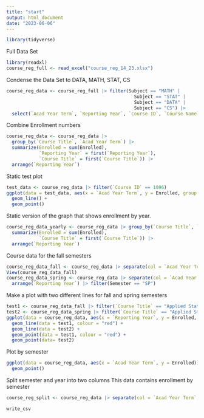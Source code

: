 ```yaml
---
title: "start"
output: html_document
date: "2023-06-06"
---
```



```r
library(tidyverse)
```

Full Data Set
```r
library(readxl)
course_reg_full <- read_excel("course_reg_14_23.xlsx")
```


Condense the Data Set to DATA, MATH, STAT, CS
```r
course_reg_data <- course_reg_full |> filter(Subject == "MATH" | 
                                               Subject == "STAT" | 
                                               Subject == "DATA" | 
                                               Subject == "CS") |>
  select(`Acad Year Term`, `Reporting Year`, `Course ID`, `Course Name`, `Subject`, `Course Number`, `Course Title`, `Enrolled`, `xlist Primary Course`, `xlist Section1`, `xlist Section2`, `xlist Section3`, `xlist Section4`) |> arrange(desc(`Reporting Year`))
```

Combine Enrollment numbers
```r
course_reg_data <- course_reg_data |> 
  group_by(`Course Title`, `Acad Year Term`) |> 
  summarize(Enrolled = sum(Enrolled),
            `Reporting Year` = first(`Reporting Year`),
            `Course Title` = first(`Course Title`)) |> 
  arrange(`Reporting Year`)
```

Static test plot
```r
test_data <- course_reg_data |> filter(`Course ID` == 1096)
ggplot(data = test_data, aes(x = `Acad Year Term`, y = Enrolled, group = 1)) +
  geom_line() +
  geom_point()
```

Static version of the graph that shows enrollment by year.
```r
course_reg_data_yearly <- course_reg_data |> group_by(`Course Title`, `Reporting Year`) |>
  summarize(Enrolled = sum(Enrolled),
            `Course Title` = first(`Course Title`)) |>
  arrange(`Reporting Year`)
```


Course data for the fall semesters
```r
course_reg_data_fall <- course_reg_data |> separate(col = `Acad Year Term`, into = c("Year", "Semester"), sep = -2) |> arrange(`Reporting Year`) |> filter(Semester == "FA")
View(course_reg_data_fall)
course_reg_data_spring <- course_reg_data |> separate(col = `Acad Year Term`, into = c("Year", "Semester"), sep = -2) |>
  arrange(`Reporting Year`) |> filter(Semester == "SP")
```

Make a plot with two different lines for fall and spring semesters
```r
test1 <- course_reg_data_fall |> filter(`Course Title` == "Applied Statistics")
test2 <- course_reg_data_spring |> filter(`Course Title` == "Applied Statistics")
ggplot(data = course_reg_data, aes(x = `Reporting Year`, y = Enrolled, group = 1)) +
  geom_line(data = test1, colour = "red") +
  geom_line(data = test2) +
  geom_point(data = test1, colour = "red") +
  geom_point(data= test2)

```






Plot by semester
```r
ggplot(data = course_reg_data, aes(x = `Acad Year Term`, y = Enrolled)) +
  geom_point()
```



Split semester and year into two columns
This data contains enrollment by semester
```r
course_reg_split <- course_reg_data |> separate(col = `Acad Year Term`, into = c("Year", "Semester"), sep = -2) |> arrange(`Reporting Year`)
```

```r
write_csv
```









